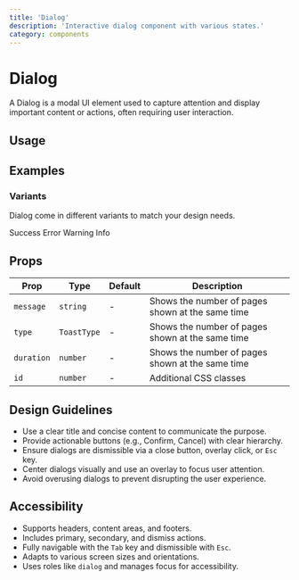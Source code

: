 ```yaml
---
title: 'Dialog'
description: 'Interactive dialog component with various states.'
category: components
---
```


# Dialog

A Dialog is a modal UI element used to capture attention and display important content or actions, often requiring user interaction.

## Usage

## Examples

### Variants

Dialog come in different variants to match your design needs.

<Tabs defaultValue='default'>
    <TabsList>
        <TabsTrigger value='success'>Success</TabsTrigger>
        <TabsTrigger value='error'>Error</TabsTrigger>
        <TabsTrigger value='warning'>Warning</TabsTrigger>
        <TabsTrigger value='info'>Info</TabsTrigger>
    </TabsList>
    <TabsContent value='success'>
        <ComponentPreview
        name='button'
        />
    </TabsContent>
    <TabsContent value='error'>
        <ComponentPreview
        name='secondary_button'
        />
    </TabsContent>
    <TabsContent value='warning'>
        <ComponentPreview
        name='gradient_button'
        />
    </TabsContent>
    <TabsContent value='info'>
        <ComponentPreview
        name='ghost_button'
        />
    </TabsContent>
</Tabs>

## Props

| Prop        | Type                                                         | Default     | Description                                                |
| ----------- | ------------------------------------------------------------ | ----------- | ---------------------------------------------------------- |
| `message`   | `string`                                                     | -           | Shows the number of pages shown at the same time           |
| `type`      | `ToastType`                                                  | -           | Shows the number of pages shown at the same time           |
| `duration`  | `number`                                                     | -           | Shows the number of pages shown at the same time           |
| `id`        | `number`                                                     | -           | Additional CSS classes                                     |

## Design Guidelines

- Use a clear title and concise content to communicate the purpose.
- Provide actionable buttons (e.g., Confirm, Cancel) with clear hierarchy.
- Ensure dialogs are dismissible via a close button, overlay click, or `Esc` key.
- Center dialogs visually and use an overlay to focus user attention.
- Avoid overusing dialogs to prevent disrupting the user experience.

## Accessibility

- Supports headers, content areas, and footers.
- Includes primary, secondary, and dismiss actions.
- Fully navigable with the `Tab` key and dismissible with `Esc`.
- Adapts to various screen sizes and orientations.
- Uses roles like `dialog` and manages focus for accessibility.
